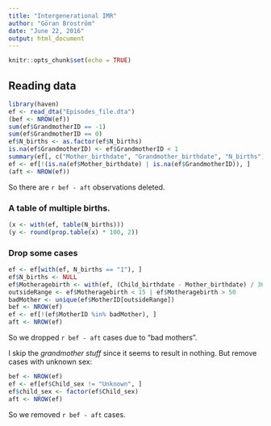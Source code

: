 ```yaml
---
title: "Intergenerational IMR"
author: "Göran Broström"
date: "June 22, 2016"
output: html_document
---
```


```r
knitr::opts_chunk$set(echo = TRUE)
```

## Reading data

```r
library(haven)
ef <- read_dta("Episodes_file.dta")
(bef <- NROW(ef))
sum(ef$GrandmotherID == -1)
sum(ef$GrandmotherID == 0)
ef$N_births <- as.factor(ef$N_births)
is.na(ef$GrandmotherID) <- ef$GrandmotherID < 1
summary(ef[, c("Mother_birthdate", "Grandmother_birthdate", "N_births")])
ef <- ef[!(is.na(ef$Mother_birthdate) | is.na(ef$GrandmotherID)), ]
(aft <- NROW(ef))
```

So there are `r bef - aft` observations deleted.

### A table of multiple births.

```r
(x <- with(ef, table(N_births)))
(y <- round(prop.table(x) * 100, 2))
```

### Drop some cases

```r
ef <- ef[with(ef, N_births == "1"), ]
ef$N_births <- NULL
ef$Motheragebirth <- with(ef, (Child_birthdate - Mother_birthdate) / 365.2425)
outsideRange <- ef$Motheragebirth < 15 | ef$Motheragebirth > 50
badMother <- unique(ef$MotherID[outsideRange])
bef <- NROW(ef)
ef <- ef[!(ef$MotherID %in% badMother), ]
aft <- NROW(ef)
```
So we dropped `r bef - aft` cases due to "bad mothers".

I skip the *grandmother stuff* since it seems to result in nothing. But remove cases with unknown sex:

```r
bef <- NROW(ef)
ef <- ef[ef$Child_sex != "Unknown", ]
ef$child_sex <- factor(ef$Child_sex)
aft <- NROW(ef)
```

So we removed `r bef - aft` cases.

